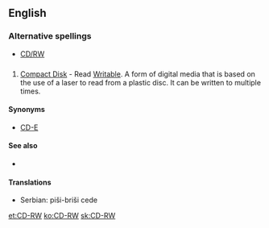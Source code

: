 ==English==

===Alternative spellings===
* [[CD/RW]]

==={{initialism}}===
{{en-noun|sg=[[CD]]-[[RW]]}}

# [[compact disk|Compact Disk]] - Read [[writable|Writable]].  A form of digital media that is based on the use of a laser to read from a plastic disc.  It can be written to multiple times.

====Synonyms====
* {{sense|Compact Disk - Read Writable}} [[CD-E]] {{i|dated}}

====See also====
* {{pedialite}}

====Translations====
{{trans-top|Compact Disk - Read Writable}}
* Serbian: piši-briši cede
{{trans-mid}}
{{trans-bottom}}

[[et:CD-RW]]
[[ko:CD-RW]]
[[sk:CD-RW]]